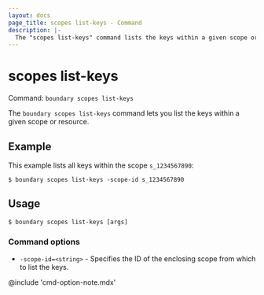 ```yaml
---
layout: docs
page_title: scopes list-keys - Command
description: |-
  The "scopes list-keys" command lists the keys within a given scope or resource.
---
```


# scopes list-keys

Command: `boundary scopes list-keys`

The `boundary scopes list-keys` command lets you list the keys within a given scope or resource.

## Example

This example lists all keys within the scope `s_1234567890`:

```shell-session
$ boundary scopes list-keys -scope-id s_1234567890
```

## Usage

<CodeBlockConfig hideClipboard>

```shell-session
$ boundary scopes list-keys [args]
```

</CodeBlockConfig>

### Command options

- `-scope-id=<string>` - Specifies the ID of the enclosing scope from which to list the keys.

@include 'cmd-option-note.mdx'